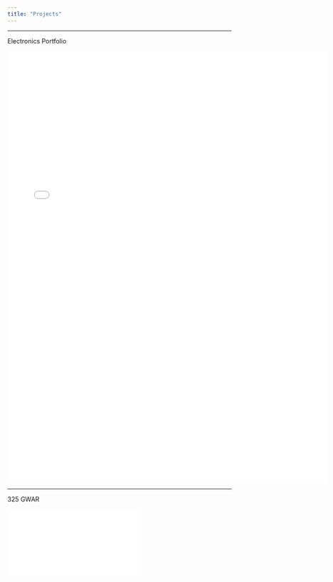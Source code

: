 ```yaml
---
title: "Projects"
---
```


------------------------------------------------------------------------

Electronics Portfolio

![](images/PHYS_310_Final_Portfolio.pdf){fig-align="center" width="7.5in" height="10.1in"}

------------------------------------------------------------------------

325 GWAR

![](images/EMEC_325_gwar.pdf){fig-align="center"}
